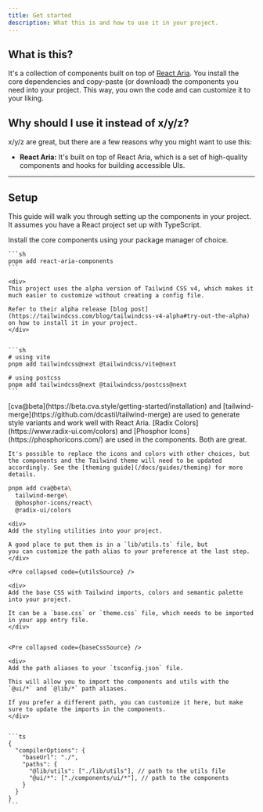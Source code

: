 ```yaml
---
title: Get started
description: What this is and how to use it in your project.
---
```


## What is this?

It's a collection of components built on top of
[React Aria](https://react-spectrum.adobe.com/react-aria/index.html). You
install the core dependencies and copy-paste (or download) the components you
need into your project. This way, you own the code and can customize it to your
liking.

## Why should I use it instead of x/y/z?

x/y/z are great, but there are a few reasons why you might want to use this:

- **React Aria:** It's built on top of React Aria, which is a set of
  high-quality components and hooks for building accessible UIs.

---

## Setup

This guide will walk you through setting up the components in your project. It
assumes you have a React project set up with TypeScript.

<Steps>
  <Step title="Add React Aria Components">
    Install the core components using your package manager of choice.

    ```sh
    pnpm add react-aria-components
    ```

  </Step>

  <Step title="Add Tailwind CSS v4">

    <div>
    This project uses the alpha version of Tailwind CSS v4, which makes it much easier to customize without creating a config file.

    Refer to their alpha release [blog post](https://tailwindcss.com/blog/tailwindcss-v4-alpha#try-out-the-alpha) on how to install it in your project.
    </div>


    ```sh
    # using vite
    pnpm add tailwindcss@next @tailwindcss/vite@next

    # using postcss
    pnpm add tailwindcss@next @tailwindcss/postcss@next
    ```

  </Step>

  <Step title="Add dependencies">
  
  <div>
    [cva@beta](https://beta.cva.style/getting-started/installation) and [tailwind-merge](https://github.com/dcastil/tailwind-merge) are used to generate style variants and work well with React Aria. 
    [Radix Colors](https://www.radix-ui.com/colors) and [Phosphor Icons](https://phosphoricons.com/) are used in the components. Both are great.<br/>

    It's possible to replace the icons and colors with other choices, but the components and the Tailwind theme will need to be updated accordingly. See the [theming guide](/docs/guides/theming) for more details.

  </div>

```sh
pnpm add cva@beta\
  tailwind-merge\
  @phosphor-icons/react\
  @radix-ui/colors
```

  </Step>

  <Step title="Setup styling utils">

    <div>
    Add the styling utilities into your project.

    A good place to put them is in a `lib/utils.ts` file, but
    you can customize the path alias to your preference at the last step.
    </div>

    <Pre collapsed code={utilsSource} />

  </Step>

  <Step title="Setup base CSS">

    <div>
    Add the base CSS with Tailwind imports, colors and semantic palette into your project.

    It can be a `base.css` or `theme.css` file, which needs to be imported in your app entry file.
    </div>


    <Pre collapsed code={baseCssSource} />

  </Step>

  <Step title="Setup path aliases">

    <div>
    Add the path aliases to your `tsconfig.json` file.

    This will allow you to import the components and utils with the `@ui/*` and `@lib/*` path aliases.

    If you prefer a different path, you can customize it here, but make sure to update the imports in the components.
    </div>


    ```ts
    {
      "compilerOptions": {
        "baseUrl": "./",
        "paths": {
          "@lib/utils": ["./lib/utils"], // path to the utils file
          "@ui/*": ["./components/ui/*"], // path to the components
        }
      }
    }
    ```

  </Step>

</Steps>
